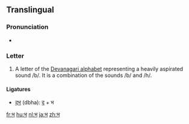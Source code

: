 {{Devanagari character info|hex=092D|name=DEVANAGARI LETTER BHA|image=[[File:Deva-bha.png|100px]]}}
{{also|म}}
==Translingual==

===Pronunciation===
* {{IPA|/bʱə/|lang=mul}}

===Letter===
{{mul-deva|bha}}

# A letter of the [[Devanagari alphabet]] representing a heavily aspirated sound /b/.  It is a combination of the sounds /b/ and /h/.

====Ligatures====
{{rfc-header|Ligatures|lang=mul}}
* [[द्भ]] (dbha): [[द]] + भ

[[fr:भ]]
[[hu:भ]]
[[nl:भ]]
[[ja:भ]]
[[zh:भ]]